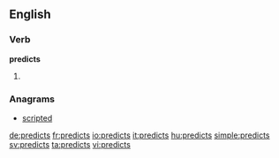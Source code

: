 ==English==

===Verb===
'''predicts'''

# {{third-person singular of|predict}}

===Anagrams===
* [[scripted#English|scripted]]

[[de:predicts]]
[[fr:predicts]]
[[io:predicts]]
[[it:predicts]]
[[hu:predicts]]
[[simple:predicts]]
[[sv:predicts]]
[[ta:predicts]]
[[vi:predicts]]